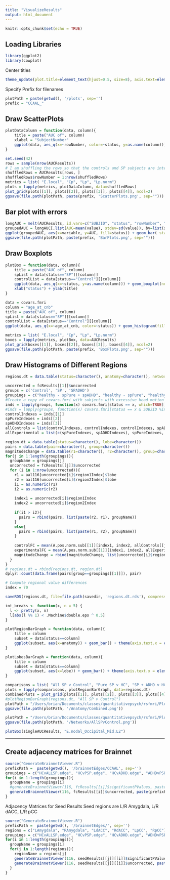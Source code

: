 ```yaml
---
title: "VisualizeResults"
output: html_document
---
```


```r
knitr::opts_chunk$set(echo = TRUE)
```

## Loading Libraries

```r
library(ggplot2)
library(cowplot)
```

Center titles

```r
theme_update(plot.title=element_text(hjust=0.5, size=8), axis.text=element_text(size=8), axis.title=element_text(size=8))
```

Specify Prefix for filenames
```r
plotPath = paste(getwd(), '/plots', sep='')
prefix = "CCAAL_"
```


## Draw ScatterPlots

```r
plotDataColumn = function(data, column){
    title = paste("AUC of", column)
    xlabel = "SubjectNumber"
    ggplot(data, aes_q(x=~rowNumber, color=~status, y=as.name(column))) + geom_point() + ggtitle(title) + xlab(xlabel) + ylab(title)
}
```


```r
set.seed(42)
rows = sample(nrow(AUCResults))
# I am shuffling the rows so that the controls and SP subjects are interleaved with one another instead of appearing in separate clumps. If you want to see the data with the original subject numbers, pass in AUCResults instead of shuffledRows
shuffledRows = AUCResults[rows, ]
shuffledRows$rowNumber = 1:nrow(shuffledRows)
metrics = list( "E.local", "Cp", "Lp", "Lp.norm")
plots = lapply(metrics, plotDataColumn, data=shuffledRows)
plot_grid(plots[[1]], plots[[2]], plots[[3]], plots[[4]], ncol=2)
ggsave(file.path(plotPath, paste(prefix, 'ScatterPlots.png', sep="")))
```

## Bar plot with errors

```r
longAUC = melt(AUCResults, id.vars=c("SUBJID", "status", "rowNumber", "smry_soc", "Sex", "age_at_cnb", "age_centered", "meanFD", "percentHighFD"))
groupedAUC = longAUC[,list(AUC=mean(value), stdev=sd(value)), by=list(status, variable)]
ggplot(groupedAUC, aes(x=variable, y=AUC, fill=status)) + geom_bar( stat="identity", color="black", position=position_dodge()) + geom_errorbar(aes(ymin=AUC-stdev, ymax=AUC+stdev), width=.2, position=position_dodge(0.9))
ggsave(file.path(plotPath, paste(prefix, 'BarPlots.png', sep="")))
```


## Draw Boxplots

```r
plotBox = function(data, column){
    title = paste("AUC of", column)
    spList = data[status=="SP"][[column]]
    controlList = data[status=="Control"][[column]]
    ggplot(data, aes_q(x=~status, y=as.name(column))) + geom_boxplot(notch=TRUE, show.legend=FALSE) +
    xlab("status") + ylab(title)
}
```


```r
data = covars.fmri
column = "age_at_cnb"
title = paste("AUC of", column)
spList = data[status=="SP"][[column]]
controlList = data[status=="Control"][[column]]
ggplot(data, aes_q(x=~age_at_cnb, color=~status)) + geom_histogram(fill="white", bins=10) + xlab("status") + ylab(title)
```


```r
metrics = list( "E.local", "Cp", "Lp", "Lp.norm")
boxes = lapply(metrics, plotBox, data=AUCResults)
plot_grid(boxes[[1]], boxes[[2]], boxes[[3]], boxes[[4]], ncol=2)
ggsave(file.path(plotPath, paste(prefix, 'BoxPlots.png', sep="")))
```

## Draw Histograms of Different Regions

```r
regions.dt = data.table(status=character(), anatomy=character(), network=character())
```


```r
uncorrected = fcResults[[1]]$uncorrected
groups = c('Control', 'SP', 'SPADHD')
groupings = c("healthy - spPure + spADHD", "healthy - spPure", "healthy - spADHD", "spADHD - spPure")
#Create a copy of covars.fmri with subjects with excessive head motion removed
inds = lapply(groups, function(x) covars.fmri[status == x, which=TRUE])
#inds = lapply(groups, function(x) covars.fmri[status == x & SUBJID %in% toInclude$SUBJID, which=TRUE])
controlIndexes = inds[[1]]
spPureIndexes = inds[[2]]
spADHDIndexes = inds[[3]]
allControls = list(controlIndexes, controlIndexes, controlIndexes, spADHDIndexes)
allExperimental = list(c(spPureIndexes, spADHDIndexes), spPureIndexes, spADHDIndexes, spPureIndexes)
```


```r
region.dt = data.table(status=character(), lobe=character())
pairs = data.table(pair=character(), group=character())
magnitudeChange = data.table(r1=character(), r2=character(), group=character(), diff=character(), pvalue=numeric())
for(j in 1:length(groupings)){
  groupName = groupings[j]
  uncorrected = fcResults[[j]]$uncorrected
  for (i in 1:nrow(uncorrected)){
    r1 = aal116[uncorrected[i]$region1Index]$lobe
    r2 = aal116[uncorrected[i]$region2Index]$lobe
    i1 = as.numeric(r1)
    i2 = as.numeric(r2)
  
    index1 = uncorrected[i]$region1Index
    index2 = uncorrected[i]$region2Index
    
    if(i1 > i2){
      pairs = rbind(pairs, list(paste(r2, r1), groupName))
    }
    else{
      pairs = rbind(pairs, list(paste(r1, r2), groupName))
    }
    
    controlFC = mean(A.pos.norm.sub[[1]][index1, index2, allControls[[j]]])
    experimentalFC = mean(A.pos.norm.sub[[1]][index1, index2, allExperimental[[j]]])
    magnitudeChange = rbind(magnitudeChange, list(uncorrected[i]$region1Name, uncorrected[i]$region2Name, groupName, controlFC - experimentalFC, uncorrected[i]$p.value))
  }
}
# regions.dt = rbind(regions.dt, region.dt)
dplyr::count(data.frame(pairs[group==groupings[[1]]]), pair)
```

```r
# Compute regional value differences
index = 70

```


```r
saveRDS(regions.dt, file=file.path(savedir, 'regions.dt.rds'), compress='xz')
```

```r
int_breaks <- function(x, n = 5) {
  l <- pretty(x, n)
  l[abs(l %% 1) < .Machine$double.eps ^ 0.5] 
}
```


```r
plotRegionBarGraph = function(data, column){
    title = column
    subset = data[status==column]
    ggplot(subset, aes(x=anatomy)) + geom_bar() + theme(axis.text.x = element_text(size=5, angle=90, hjust=1)) + ggtitle(title) + xlab("") + ylab("Number of Connections (p < .001 uncorrected)") + scale_y_continuous(breaks = int_breaks)
}
```

```r
plotLobesBarGraph = function(data, column){
    title = column
    subset = data[status==column]
    ggplot(subset, aes(x=lobe)) + geom_bar() + theme(axis.text.x = element_text(size=5, angle=90, hjust=1)) + ggtitle(title) + xlab("") + ylab("Number of Connections (p < .001 uncorrected)") + scale_y_continuous(breaks = int_breaks)
}
```

```r
comparisons = list( "All SP v Control", "Pure SP v HC", "SP + ADHD v HC", "Pure SP v SP + ADHD")
plots = lapply(comparisons, plotRegionBarGraph, data=regions.dt)
combinedPlots = plot_grid(plots[[1]], plots[[2]], plots[[3]], plots[[4]], ncol=2)
#plotRegionBarGraph(regions.dt, "All SP v Control")
plotPath = "/Users/brian/Documents/classes/quantitativepsych/rsfmri/Plots/"
ggsave(file.path(plotPath, '/Anatomy/Combined.png'))
```

```r
plotPath = "/Users/brian/Documents/classes/quantitativepsych/rsfmri/Plots/"
ggsave(file.path(plotPath, '/Networks/AllSPvControl.png'))
```

```r
plotBox(singleAUCResults, "E.nodal_Occipital_Mid.L2")
```

---

## Create adjacency matrices for Brainnet

```r
source("GenerateBrainnetViewer.R")
prefixPath =  paste(getwd(), '/brainnetEdges/CCAAL', sep='')
groupings = c("HCvALLSP.edge", "HCvPSP.edge", "HCvADHD.edge", "ADHDvPSP.edge")
for(i in 1:length(groupings)){
  groupName = groupings[i]
  #generateBrainnetViewer(116, fcResults[[i]]$significantPValues, paste(prefixPath, 'Significant', groupName, sep=''))
  generateBrainnetViewer(116, fcResults[[i]]$uncorrected, paste(prefixPath, 'Uncorrected', groupName, sep=''))
}
```

Adjacency Matrices for Seed Results
Seed regions are L/R Amygdala, L/R dACC, L/R pCC

```r
source("GenerateBrainnetViewer.R")
prefixPath =  paste(getwd(), '/brainnetEdges/', sep='')
regions = c("LAmygdala", "RAmygdala", "LdACC", "RdACC", "LpCC", "RpCC");
groupings = c("HCvALLSP.edge", "HCvPSP.edge", "HCvADHD.edge", "ADHDvPSP.edge")
for(i in 1:length(groupings)){
  groupName = groupings[i]
  for(j in 1:length(regions)){
    regionName = regions[j]
    generateBrainnetViewer(116, seedResults[[j]][[i]]$significantPValues, paste(prefixPath, 'Significant', regionName, groupName, sep=''))
    generateBrainnetViewer(116, seedResults[[j]][[i]]$uncorrected, paste(prefixPath, 'Uncorrected', regionName, groupName, sep=''))
  }
}
```


